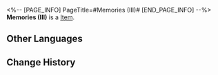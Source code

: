 <%-- [PAGE_INFO]
PageTitle=#Memories (III)#
[END_PAGE_INFO] --%>
{{Item Infobox
|title       = Memories (III)
|id          = 223372
|image       = Dreamscape Pass Sticker Text.png
|type        = 
|invCategory = 
|rarity      = 4
|effect      = Digital stickers that can be used to decorate the pages of the Dreamtour Handbook. They come in many different styles.
|description = 
|source1     = Perceive someone's memory about hope
}}
{{Description|1=In that moment before it broke, all the hope I had left drained away.}}
'''Memories (III)''' is a [[Item]].

==Other Languages==
{{Other Languages
|en   = Memories (III)
|zhs  = 回忆•其三
|zht  = 回憶•其三
|ja   = 記憶・3
|ko   = 기억•3
|es   = Evocación III
|fr   = Souvenirs (III)
|ru   = Воспоминания III
|th   = ความทรงจำ 3
|vi   = Hồi Ức (3)
|de   = Erinnerungen (III)
|id   = Ingatan 3
|pt   = Memórias (III)
}}

==Change History==
{{Change History|2.0}}